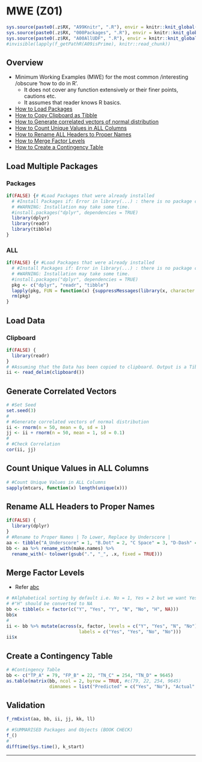# MWE (Z01) {#z01}

```r
sys.source(paste0(.z$RX, "A99Knitr", ".R"), envir = knitr::knit_global())
sys.source(paste0(.z$RX, "000Packages", ".R"), envir = knitr::knit_global())
sys.source(paste0(.z$RX, "A00AllUDF", ".R"), envir = knitr::knit_global())
#invisible(lapply(f_getPathR(A09isPrime), knitr::read_chunk))
```

## Overview

- Minimum Working Examples (MWE) for the most common /interesting /obscure 'how to do in R'.
  - It does not cover any function extensively or their finer points, cautions etc.
  - It assumes that reader knows R basics.

- [How to Load Packages](#loadpkg-z01 "z01")
- [How to Copy Clipboard as Tibble](#load-data-z01 "z01")
- [How to Generate correlated vectors of normal distribution](#cor-vec-z01 "z01")
- [How to Count Unique Values in ALL Columns](#n-uniq-z01 "z01")
- [How to Rename ALL Headers to Proper Names](#rename-z01 "z01")
- [How to Merge Factor Levels](#merge-factor-level-z01 "z01")
- [How to Create a Contingency Table](#table-z01 "z01")


## Load Multiple Packages {#loadpkg-z01 .tabset .tabset-fade}

### Packages {.unlisted .unnumbered}

```r
if(FALSE) {# #Load Packages that were already installed
  # #Install Packages if: Error in library(...) : there is no package called '...'
  # #WARNING: Installation may take some time.
  #install.packages("dplyr", dependencies = TRUE)
  library(dplyr)
  library(readr)
  library(tibble)
}
```

### ALL {.unlisted .unnumbered}

```r
if(FALSE) {# #Load Packages that were already installed
  # #Install Packages if: Error in library(...) : there is no package called '...'
  # #WARNING: Installation may take some time.
  #install.packages("dplyr", dependencies = TRUE)
  pkg <- c("dplyr", "readr", "tibble")
  lapply(pkg, FUN = function(x) {suppressMessages(library(x, character.only = TRUE))})
  rm(pkg)
}
```

## Load Data {#load-data-z01 .tabset .tabset-fade}

### Clipboard {.unlisted .unnumbered}

```r
if(FALSE) {
  library(readr)
}
# #Assuming that the Data has been copied to clipboard. Output is a Tibble.
ii <- read_delim(clipboard())
```

## Generate Correlated Vectors {#cor-vec-z01 .tabset .tabset-fade}

```r
# #Set Seed
set.seed(3)
#
# #Generate correlated vectors of normal distribution
ii <- rnorm(n = 50, mean = 0, sd = 1)
jj <- ii + rnorm(n = 50, mean = 1, sd = 0.1)
#
# #Check Correlation
cor(ii, jj)
```

## Count Unique Values in ALL Columns {#n-uniq-z01 .tabset .tabset-fade}

```r
# #Count Unique Values in ALL Columns
sapply(mtcars, function(x) length(unique(x)))
```

## Rename ALL Headers to Proper Names {#rename-z01 .tabset .tabset-fade}

```r
if(FALSE) {
  library(dplyr)
}
# #Rename to Proper Names | To Lower, Replace by Underscore | 
aa <- tibble("A_Underscore" = 1, "B.Dot" = 2, "C Space" = 3, "D-Dash" = 4, `E'apostrophe` = 5) #'
bb <- aa %>% rename_with(make.names) %>% 
  rename_with(~ tolower(gsub(".", "_", .x, fixed = TRUE))) 
```

## Merge Factor Levels {#merge-factor-level-z01 .tabset .tabset-fade}

- Refer [abc ](#ref-merge-factor-c34 "c34")


```r
# #Alphabetical sorting by default i.e. No = 1, Yes = 2 but we want Yes = 1, No = 2
# #"H" should be converted to NA
bb <- tibble(x = factor(c("Y", "Yes", "Y", "N", "No", "H", NA)))
bb$x
#
ii <- bb %>% mutate(across(x, factor, levels = c("Y", "Yes", "N", "No"), 
                           labels = c("Yes", "Yes", "No", "No"))) 
ii$x
```

## Create a Contingency Table {#table-z01 .tabset .tabset-fade}

```r
# #Contingency Table
bb <- c("TP_A" = 79, "FP_B" = 22, "TN_C" = 254, "TN_D" = 9645)
as.table(matrix(bb, ncol = 2, byrow = TRUE, #c(79, 22, 254, 9645)
                dimnames = list("Predicted" = c("Yes", "No"), "Actual" = c("Yes", "No"))))
```


## Validation {.unlisted .unnumbered .tabset .tabset-fade}

```r
f_rmExist(aa, bb, ii, jj, kk, ll)
```

```r
# #SUMMARISED Packages and Objects (BOOK CHECK)
f_()
#
difftime(Sys.time(), k_start)
```

****
